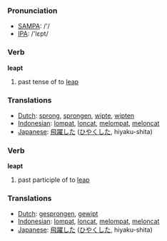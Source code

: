 === Pronunciation ===
*[[w:SAMPA|SAMPA]]: /'/
*[[w:IPA|IPA]]: /'lɛpt/

=== Verb ===

'''leapt'''

# past tense of to [[leap]]

=== Translations ===
*[[Dutch]]: [[sprong]], [[sprongen]], [[wipte]], [[wipten]]
*[[Indonesian]]: [[lompat]], [[loncat]], [[lompat|melompat]], [[loncat|meloncat]]
*[[Japanese]]: [[飛躍]]した ([[ひやく]]した, hiyaku-shita)

=== Verb ===

'''leapt'''

# past participle of to [[leap]]

=== Translations ===
*[[Dutch]]: [[gesprongen]], [[gewipt]]
*[[Indonesian]]: [[lompat]], [[loncat]], [[lompat|melompat]], [[loncat|meloncat]]
*[[Japanese]]: [[飛躍]]した ([[ひやく]]した, hiyaku-shita)